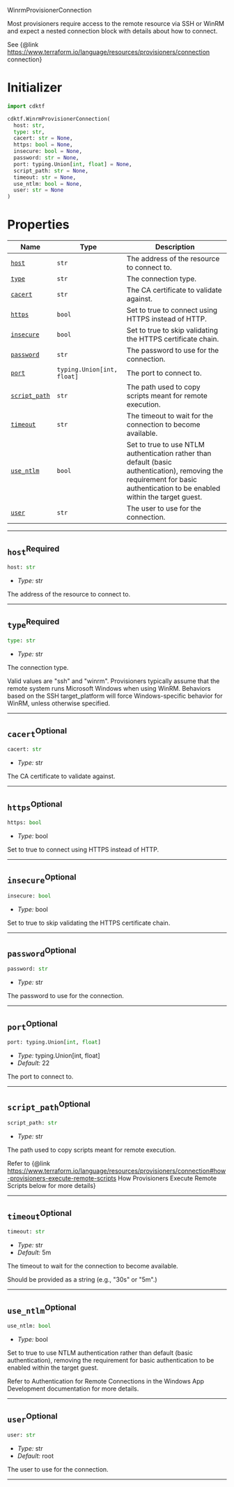  WinrmProvisionerConnection <a name="WinrmProvisionerConnection" id="cdktf.WinrmProvisionerConnection"></a>

Most provisioners require access to the remote resource via SSH or WinRM and expect a nested connection block with details about how to connect.

See {@link https://www.terraform.io/language/resources/provisioners/connection connection}

# Initializer <a name="Initializer" id="cdktf.WinrmProvisionerConnection.Initializer"></a>

```python
import cdktf

cdktf.WinrmProvisionerConnection(
  host: str,
  type: str,
  cacert: str = None,
  https: bool = None,
  insecure: bool = None,
  password: str = None,
  port: typing.Union[int, float] = None,
  script_path: str = None,
  timeout: str = None,
  use_ntlm: bool = None,
  user: str = None
)
```

# Properties <a name="Properties" id="Properties"></a>

| **Name** | **Type** | **Description** |
| --- | --- | --- |
| <code><a href="#cdktf.WinrmProvisionerConnection.property.host">host</a></code> | <code>str</code> | The address of the resource to connect to. |
| <code><a href="#cdktf.WinrmProvisionerConnection.property.type">type</a></code> | <code>str</code> | The connection type. |
| <code><a href="#cdktf.WinrmProvisionerConnection.property.cacert">cacert</a></code> | <code>str</code> | The CA certificate to validate against. |
| <code><a href="#cdktf.WinrmProvisionerConnection.property.https">https</a></code> | <code>bool</code> | Set to true to connect using HTTPS instead of HTTP. |
| <code><a href="#cdktf.WinrmProvisionerConnection.property.insecure">insecure</a></code> | <code>bool</code> | Set to true to skip validating the HTTPS certificate chain. |
| <code><a href="#cdktf.WinrmProvisionerConnection.property.password">password</a></code> | <code>str</code> | The password to use for the connection. |
| <code><a href="#cdktf.WinrmProvisionerConnection.property.port">port</a></code> | <code>typing.Union[int, float]</code> | The port to connect to. |
| <code><a href="#cdktf.WinrmProvisionerConnection.property.scriptPath">script_path</a></code> | <code>str</code> | The path used to copy scripts meant for remote execution. |
| <code><a href="#cdktf.WinrmProvisionerConnection.property.timeout">timeout</a></code> | <code>str</code> | The timeout to wait for the connection to become available. |
| <code><a href="#cdktf.WinrmProvisionerConnection.property.useNtlm">use_ntlm</a></code> | <code>bool</code> | Set to true to use NTLM authentication rather than default (basic authentication), removing the requirement for basic authentication to be enabled within the target guest. |
| <code><a href="#cdktf.WinrmProvisionerConnection.property.user">user</a></code> | <code>str</code> | The user to use for the connection. |

---

## `host`<sup>Required</sup> <a name="host" id="cdktf.WinrmProvisionerConnection.property.host"></a>

```python
host: str
```

- *Type:* str

The address of the resource to connect to.

---

## `type`<sup>Required</sup> <a name="type" id="cdktf.WinrmProvisionerConnection.property.type"></a>

```python
type: str
```

- *Type:* str

The connection type.

Valid values are "ssh" and "winrm".
Provisioners typically assume that the remote system runs Microsoft Windows when using WinRM.
Behaviors based on the SSH target_platform will force Windows-specific behavior for WinRM, unless otherwise specified.

---

## `cacert`<sup>Optional</sup> <a name="cacert" id="cdktf.WinrmProvisionerConnection.property.cacert"></a>

```python
cacert: str
```

- *Type:* str

The CA certificate to validate against.

---

## `https`<sup>Optional</sup> <a name="https" id="cdktf.WinrmProvisionerConnection.property.https"></a>

```python
https: bool
```

- *Type:* bool

Set to true to connect using HTTPS instead of HTTP.

---

## `insecure`<sup>Optional</sup> <a name="insecure" id="cdktf.WinrmProvisionerConnection.property.insecure"></a>

```python
insecure: bool
```

- *Type:* bool

Set to true to skip validating the HTTPS certificate chain.

---

## `password`<sup>Optional</sup> <a name="password" id="cdktf.WinrmProvisionerConnection.property.password"></a>

```python
password: str
```

- *Type:* str

The password to use for the connection.

---

## `port`<sup>Optional</sup> <a name="port" id="cdktf.WinrmProvisionerConnection.property.port"></a>

```python
port: typing.Union[int, float]
```

- *Type:* typing.Union[int, float]
- *Default:* 22

The port to connect to.

---

## `script_path`<sup>Optional</sup> <a name="script_path" id="cdktf.WinrmProvisionerConnection.property.scriptPath"></a>

```python
script_path: str
```

- *Type:* str

The path used to copy scripts meant for remote execution.

Refer to {@link https://www.terraform.io/language/resources/provisioners/connection#how-provisioners-execute-remote-scripts How Provisioners Execute Remote Scripts below for more details}

---

## `timeout`<sup>Optional</sup> <a name="timeout" id="cdktf.WinrmProvisionerConnection.property.timeout"></a>

```python
timeout: str
```

- *Type:* str
- *Default:* 5m

The timeout to wait for the connection to become available.

Should be provided as a string (e.g., "30s" or "5m".)

---

## `use_ntlm`<sup>Optional</sup> <a name="use_ntlm" id="cdktf.WinrmProvisionerConnection.property.useNtlm"></a>

```python
use_ntlm: bool
```

- *Type:* bool

Set to true to use NTLM authentication rather than default (basic authentication), removing the requirement for basic authentication to be enabled within the target guest.

Refer to Authentication for Remote Connections in the Windows App Development documentation for more details.

---

## `user`<sup>Optional</sup> <a name="user" id="cdktf.WinrmProvisionerConnection.property.user"></a>

```python
user: str
```

- *Type:* str
- *Default:* root

The user to use for the connection.

---
